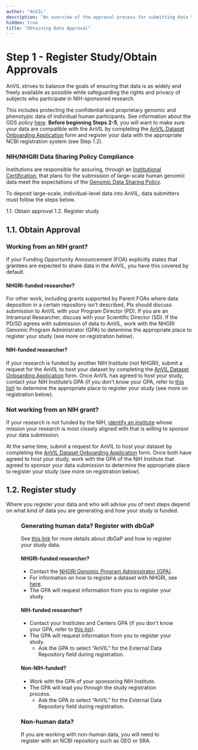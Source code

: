 ```yaml
---
author: "AnVIL"
description: "An overview of the approval process for submitting data to AnVIL."
hidden: true
title: "Obtaining Data Approval"
---
```


# Step 1 - Register Study/Obtain Approvals

AnVIL strives to balance the goals of ensuring that data is as widely and freely available as possible while safeguarding the rights and privacy of subjects who participate in NIH-sponsored research.

This includes protecting the confidential and proprietary genomic and phenotypic data of individual human participants. See information about the GDS policy [here](https://sharing.nih.gov/genomic-data-sharing-policy/about-genomic-data-sharing/gds-policy-overview). **Before beginning Steps 2-5**, you will want to make sure your data are compatible with the AnVIL by completing the [ AnVIL Dataset Onboarding Application](https://docs.google.com/forms/d/e/1FAIpQLSdK_r1DTb_bBUiG9IvY5hwJ4Y-LHoaXk-E4L98MRcLR2TTtcQ/viewform) form and register your data with the appropriate NCBI registration system (see Step 1.2).

### NIH/NHGRI Data Sharing Policy Compliance

Institutions are responsible for assuring, through an [Institutional Certification](https://sharing.nih.gov/genomic-data-sharing-policy/institutional-certifications/completing-an-institutional-certification-form), that plans for the submission of large-scale human genomic data meet the expectations of the [Genomic Data Sharing Policy](https://osp.od.nih.gov/wp-content/uploads/NIH_GDS_Policy.pdf).

To deposit large-scale, individual-level data into AnVIL, data submitters must follow the steps below.

1.1. Obtain approval
1.2. Register study

## 1.1. Obtain Approval

### Working from an NIH grant?

If your Funding Opportunity Announcement (FOA) explicitly states that grantees are expected to share data in the AnVIL, you have this covered by default.

#### NHGRI-funded researcher?

For other work, including grants supported by Parent FOAs where data deposition in a certain repository isn’t described, PIs should discuss submission to AnVIL with your Program Director (PD). If you are an Intramural Researcher, discuss with your Scientific Director (SD). If the PD/SD agrees with submission of data to AnVIL, work with the NHGRI Genomic Program Administrator (GPA) to determine the appropriate place to register your study (see more on registration below).

#### NIH-funded researcher?

If your research is funded by another NIH Institute (not NHGRI), submit a request for the AnVIL to host your dataset by
completing the [AnVIL Dataset Onboarding Application](https://docs.google.com/forms/d/e/1FAIpQLSdK_r1DTb_bBUiG9IvY5hwJ4Y-LHoaXk-E4L98MRcLR2TTtcQ/viewform) form. Once AnVIL has agreed to host your study, contact your NIH Institute’s GPA (if you don't know your GPA, refer to [this list](https://osp.od.nih.gov/wp-content/uploads/IC_GPAs.pdf)) to determine the appropriate place to register your study (see more on registration below).

### Not working from an NIH grant?

If your research is not funded by the NIH, [identify an institute](https://osp.od.nih.gov/wp-content/uploads/Expectations_for_Non-NIH_Funded_Submission_Requests.pdf) whose mission your research is most closely aligned with that is willing to sponsor your data submission.

At the same time, submit a request for AnVIL to host your dataset by completing the [AnVIL Dataset Onboarding Application](https://docs.google.com/forms/d/e/1FAIpQLSdK_r1DTb_bBUiG9IvY5hwJ4Y-LHoaXk-E4L98MRcLR2TTtcQ/viewform) form. Once both have agreed to host your study, work with the GPA of the NIH Institute that agreed to sponsor your data submission to determine the appropriate place to register your study (see more on registration below).

## 1.2. Register study

Where you register your data and who will advise you of next steps depend on what kind of data you are generating and how your study is funded.

<Figure
  alt="Where to register different data types."
  caption="Where to register the various data types."
  src="/consortia/learn/data-submitters/data-type-registration.png"
/>

### Generating human data? Register with dbGaP

See [this link](https://sharing.nih.gov/genomic-data-sharing-policy/submitting-genomic-data/how-to-register-and-submit-a-study-in-dbgap) for more details about dbGaP and how to register your study data.

#### NHGRI-funded researcher?

- Contact the [NHGRI Genomic Program Administrator (GPA)](https://www.genome.gov/about-nhgri/Policies-Guidance/Genomic-Data-Sharing#contacts).
- For information on how to register a dataset with NHGRI, see [here](https://www.genome.gov/about-nhgri/Policies-Guidance/Data-Sharing-Policies-and-Expectations#how).
- The GPA will request information from you to register your study.

#### NIH-funded researcher?

- Contact your Institutes and Centers GPA (if you don't know your GPA, refer to [this list](https://osp.od.nih.gov/wp-content/uploads/IC_GPAs.pdf)).
- The GPA will request information from you to register your study.
  - Ask the GPA to select “AnVIL” for the External Data Repository field during registration.

#### Non-NIH-funded?

- Work with the GPA of your sponsoring NIH Institute.
- The GPA will lead you through the study registration process.
  - Ask the GPA to select “AnVIL” for the External Data Repository field during registration.

### Non-human data?

If you are working with non-human data, you will need to register with an NCBI repository such as GEO or SRA.
